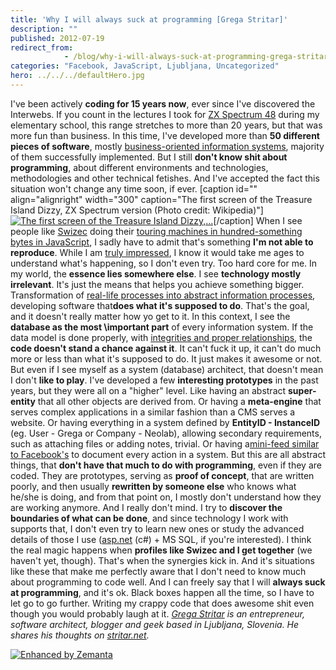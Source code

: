 ```yaml
---
title: 'Why I will always suck at programming [Grega Stritar]'
description: ""
published: 2012-07-19
redirect_from: 
            - /blog/why-i-will-always-suck-at-programming-grega-stritar/swizec/4873
categories: "Facebook, JavaScript, Ljubljana, Uncategorized"
hero: ../../../defaultHero.jpg
---
```

I&#x27;ve been actively **coding for 15 years now**, ever since I&#x27;ve discovered the Interwebs. If you count in the lectures I took for [ZX Spectrum 48](http://en.wikipedia.org/wiki/ZX_Spectrum "ZX Spectrum - Wikipedia") during my elementary school, this range stretches to more than 20 years, but that was more fun than business. In this time, I&#x27;ve developed more than **50 different pieces of software**, mostly [business-oriented information systems](http://neolab.si/ "Neolab, software development"), majority of them successfully implemented. But I still **don&#x27;t know shit about programming**, about different environments and technologies, methodologies and other technical fetishes. And I&#x27;ve accepted the fact this situation won&#x27;t change any time soon, if ever. \[caption id=&quot;&quot; align=&quot;alignright&quot; width=&quot;300&quot; caption=&quot;The first screen of the Treasure Island Dizzy, ZX Spectrum version (Photo credit: Wikipedia)&quot;][![The first screen of the Treasure Island Dizzy,...](http://upload.wikimedia.org/wikipedia/en/thumb/4/44/Treasure_Island_Dizzy.png/300px-Treasure_Island_Dizzy.png "The first screen of the Treasure Island Dizzy,...")](http://en.wikipedia.org/wiki/File:Treasure_Island_Dizzy.png)\[/caption] When I see people like [Swizec](https://twitter.com/#!/swizec "Swizec (swizec) on Twitter") doing their [touring machines in hundred-something bytes in JavaScript](http://swizec.com/blog/a-turing-machine-in-133-bytes-of-javascript/swizec/3069 "A turing machine in 133 bytes of javascript"), I sadly have to admit that&#x27;s something **I&#x27;m not able to reproduce**. While I am [truly impressed](http://i3.kym-cdn.com/entries/icons/original/000/006/151/tumblr_lltzgnHi5F1qzib3wo1_400.jpg "Not bad"), I know it would take me ages to understand what&#x27;s happening, so I don&#x27;t even try. Too hard core for me. In my world, the **essence lies somewhere else**. I see **technology mostly irrelevant**. It&#x27;s just the means that helps you achieve something bigger. Transformation of [real-life processes into abstract information processes](http://www.computerworld.com/s/article/9228471/Tech_hotshots_The_rise_of_the_IT_business_analyst "Tech hotshots: The rise of the IT business analyst"), developing software that**does what it&#x27;s supposed to do**. That&#x27;s the goal, and it doesn&#x27;t really matter how yo get to it. In this context, I see the **database as the most \\important part** of every information system. If the data model is done properly, with [integrities and proper relationships](http://www.sqlmag.com/article/performance/sql-by-design-the-four-integrities "SQL By Design: The Four Integrities"), the **code doesn&#x27;t stand a chance against it**. It can&#x27;t fuck it up, it can&#x27;t do much more or less than what it&#x27;s supposed to do. It just makes it awesome or not. But even if I see myself as a system (database) architect, that doesn&#x27;t mean I don&#x27;t **like to play**. I&#x27;ve developed a few **interesting prototypes** in the past years, but they were all on a &quot;higher&quot; level. Like having an abstract **super-entity** that all other objects are derived from. Or having a **meta-engine** that serves complex applications in a similar fashion than a CMS serves a website. Or having everything in a system defined by **EntityID - InstanceID** (eg. User - Grega or Company - Neolab), allowing secondary requirements, such as attaching files or adding notes, trivial. Or having a[mini-feed similar to Facebook&#x27;s](http://stritar.net/Post/How_Mini_Feed_And_Other_Streams_Revolutionized_IT.aspx "How mini-feed and other streams revolutionized IT") to document every action in a system. But this are all abstract things, that **don&#x27;t have that much to do with programming**, even if they are coded. They are prototypes, serving as **proof of concept**, that are written poorly, and then usually **rewritten by someone else** who knows what he/she is doing, and from that point on, I mostly don&#x27;t understand how they are working anymore. And I really don&#x27;t mind. I try to **discover the boundaries of what can be done**, and since technology I work with supports that, I don&#x27;t even try to learn new ones or study the advanced details of those I use ([asp.net](http://asp.net/) (c#) + MS SQL, if you&#x27;re interested). I think the real magic happens when **profiles like Swizec and I get together** (we haven&#x27;t yet, though). That&#x27;s when the synergies kick in. And it&#x27;s situations like these that make me perfectly aware that I don&#x27;t need to know much about programming to code well. And I can freely say that I will **always suck at programming**, and it&#x27;s ok. Black boxes happen all the time, so I have to let go to go further. Writing my crappy code that does awesome shit even though you would probably laugh at it. _[Grega Stritar](https://twitter.com/#!/gstritar "Grega Stritar (gstritar) on Twitter") is an entrepreneur, software architect, blogger and geek based in Ljubljana, Slovenia. He shares his thoughts on [stritar.net](http://stritar.net/Blog.aspx "Stritar&#x27;s chronolog")._

[![Enhanced by Zemanta](http://img.zemanta.com/zemified_e.png?x-id=61e1139d-982b-47c3-b92a-72793b51d293)](http://www.zemanta.com/?px "Enhanced by Zemanta")